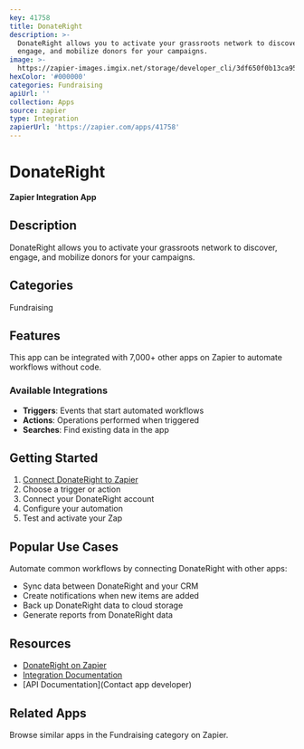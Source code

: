 ```yaml
---
key: 41758
title: DonateRight
description: >-
  DonateRight allows you to activate your grassroots network to discover,
  engage, and mobilize donors for your campaigns.
image: >-
  https://zapier-images.imgix.net/storage/developer_cli/3df650f0b13ca958559dc44057489aa0_4.png?auto=format%2Ccompress&ixlib=python-3.0.0&q=50
hexColor: '#000000'
categories: Fundraising
apiUrl: ''
collection: Apps
source: zapier
type: Integration
zapierUrl: 'https://zapier.com/apps/41758'
---
```

# DonateRight

**Zapier Integration App**

## Description

DonateRight allows you to activate your grassroots network to discover, engage, and mobilize donors for your campaigns.

## Categories

Fundraising

## Features

This app can be integrated with 7,000+ other apps on Zapier to automate workflows without code.

### Available Integrations

- **Triggers**: Events that start automated workflows
- **Actions**: Operations performed when triggered
- **Searches**: Find existing data in the app

## Getting Started

1. [Connect DonateRight to Zapier](https://zapier.com/apps/41758)
2. Choose a trigger or action
3. Connect your DonateRight account
4. Configure your automation
5. Test and activate your Zap

## Popular Use Cases

Automate common workflows by connecting DonateRight with other apps:

- Sync data between DonateRight and your CRM
- Create notifications when new items are added
- Back up DonateRight data to cloud storage
- Generate reports from DonateRight data

## Resources

- [DonateRight on Zapier](https://zapier.com/apps/41758)
- [Integration Documentation](https://zapier.com/apps/41758/integrations)
- [API Documentation](Contact app developer)

## Related Apps

Browse similar apps in the Fundraising category on Zapier.
